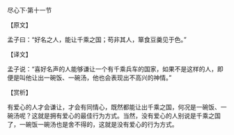 

尽心下·第十一节

【原文】

孟子曰：“好名之人，能让千乘之国；苟非其人，箪食豆羹见于色。”

【译文】

孟子说：“喜好名声的人能够谦让一个有千乘兵车的国家，如果不是这样的人，即便是叫他让出一碗饭、一碗汤，他也会表现出不高兴的神情。”

【赏析】

有爱心的人才会谦让，才会有同情心，既然都能让出千乘之国，何况是一碗饭、一碗汤呢？这就是拥有爱心的最佳行为方式。当然，没有爱心的人别说是千乘之国了，一碗饭一碗汤也是舍不得的，这就是没有爱心的行为方式。

